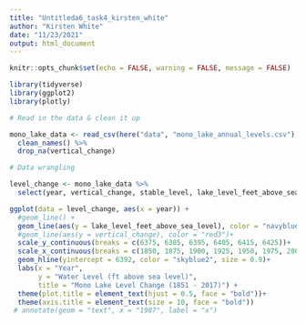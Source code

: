 ```yaml
---
title: "Untitleda6_task4_kirsten_white"
author: "Kirsten White"
date: "11/23/2021"
output: html_document
---
```


```r
knitr::opts_chunk$set(echo = FALSE, warning = FALSE, message = FALSE)

library(tidyverse)
library(ggplot2)
library(plotly)

```

```r
# Read in the data & clean it up 

mono_lake_data <- read_csv(here("data", "mono_lake_annual_levels.csv"), skip = 5) %>% # skips the first 5 rows (unnecessary)
  clean_names() %>%
  drop_na(vertical_change)
```
```r
# Data wrangling

level_change <- mono_lake_data %>%
  select(year, vertical_change, stable_level, lake_level_feet_above_sea_level)

ggplot(data = level_change, aes(x = year)) + 
  #geom_line() +
  geom_line(aes(y = lake_level_feet_above_sea_level), color = "navyblue")+
  #geom_line(aes(y = vertical_change), color = "red3")+
  scale_y_continuous(breaks = c(6375, 6385, 6395, 6405, 6415, 6425))+
  scale_x_continuous(breaks = c(1850, 1875, 1900, 1925, 1950, 1975, 2000, 2017)) + 
  geom_hline(yintercept = 6392, color = "skyblue2", size = 0.9)+
  labs(x = "Year", 
       y = "Water Level (ft above sea level)", 
       title = "Mono Lake Level Change (1851 - 2017)") +
  theme(plot.title = element_text(hjust = 0.5, face = "bold"))+
  theme(axis.title = element_text(size = 10, face = "bold"))
 # annotate(geom = "text", x = "1987", label = "x")
       
```

